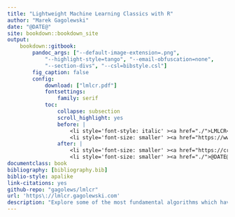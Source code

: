 ```yaml
---
title: "Lightweight Machine Learning Classics with R"
author: "Marek Gagolewski"
date: "@DATE@"
site: bookdown::bookdown_site
output:
    bookdown::gitbook:
        pandoc_args: ["--default-image-extension=.png",
            "--highlight-style=tango", "--email-obfuscation=none",
            "--section-divs", "--csl=bibstyle.csl"]
        fig_caption: false
        config:
            download: ["lmlcr.pdf"]
            fontsettings:
                family: serif
            toc:
                collapse: subsection
                scroll_highlight: yes
                before: |
                    <li style='font-style: italic' ><a href="./">LMLCR</a></li>
                    <li style='font-size: smaller' ><a href="https://www.gagolewski.com">Marek Gagolewski</a></li>
                after: |
                    <li style='font-size: smaller' ><a href="https://creativecommons.org/licenses/by-nc-nd/4.0/">Licensed under CC BY-NC-ND 4.0</a></li>
                    <li style='font-size: smaller' ><a href="./">@DATE@</a></li>
documentclass: book
bibliography: [bibliography.bib]
biblio-style: apalike
link-citations: yes
github-repo: "gagolews/lmlcr"
url: 'https\://lmlcr.gagolewski.com'
description: "Explore some of the most fundamental algorithms which have stood the test of time and provide the basis for innovative solutions in data-driven AI. Learn how to use the R language for implementing various stages of data processing and modelling activities. Appreciate mathematics as the universal language for formalising data-intense problems and communicating their solutions. The book is for you if you're yet to be fluent with university-level linear algebra, calculus and probability theory or you've forgotten all the maths you've ever learned, and are seeking a gentle, yet thorough, introduction to the topic."
---
```

